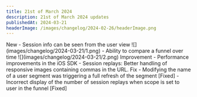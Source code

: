 ```yaml
---
title: 21st of March 2024
description: 21st of March 2024 updates
publishedAt: 2024-03-21
headerImage: /images/changelog/2024-02-26/headerImage.png
---
```

<Badge variant="noLink" className="m-0">
  <span>New</span>
</Badge>
- Session info can be seen from the user view
![](images/changelog/2024-03-21/1.png)
- Ability to compare a funnel over time
![](images/changelog/2024-03-21/2.png)

<Badge variant="noLink" className="m-0">
  <span>Improvement</span>
</Badge>
- Performance improvements in the iOS SDK
- Session replays: Better handling of responsive images containing commas in the URL.

<Badge variant="noLink" className="m-0">
  <span>Fix</span>
</Badge>
- Modifying the name of a user segment was triggering a full refresh of the segment [Fixed]
- Incorrect display of the number of session replays when scope is set to user in the funnel [Fixed]